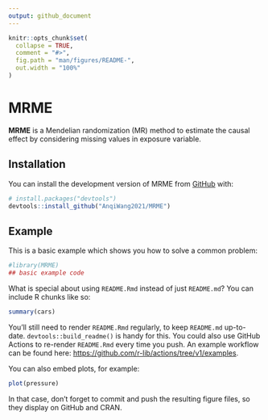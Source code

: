 ```yaml
---
output: github_document
---
```


<!-- README.md is generated from README.Rmd. Please edit that file -->

```r
knitr::opts_chunk$set(
  collapse = TRUE,
  comment = "#>",
  fig.path = "man/figures/README-",
  out.width = "100%"
)
```

# MRME

<!-- badges: start -->
<!-- badges: end -->

**MRME** is a Mendelian randomization (MR) method to estimate the causal effect by considering missing values in exposure variable.

## Installation

You can install the development version of MRME from [GitHub](https://github.com/) with:

``` r
# install.packages("devtools")
devtools::install_github("AnqiWang2021/MRME")
```

## Example

This is a basic example which shows you how to solve a common problem:

```r
#library(MRME)
## basic example code
```

What is special about using `README.Rmd` instead of just `README.md`? You can include R chunks like so:

```r
summary(cars)
```

You'll still need to render `README.Rmd` regularly, to keep `README.md` up-to-date. `devtools::build_readme()` is handy for this. You could also use GitHub Actions to re-render `README.Rmd` every time you push. An example workflow can be found here: <https://github.com/r-lib/actions/tree/v1/examples>.

You can also embed plots, for example:

```r
plot(pressure)
```

In that case, don't forget to commit and push the resulting figure files, so they display on GitHub and CRAN.

